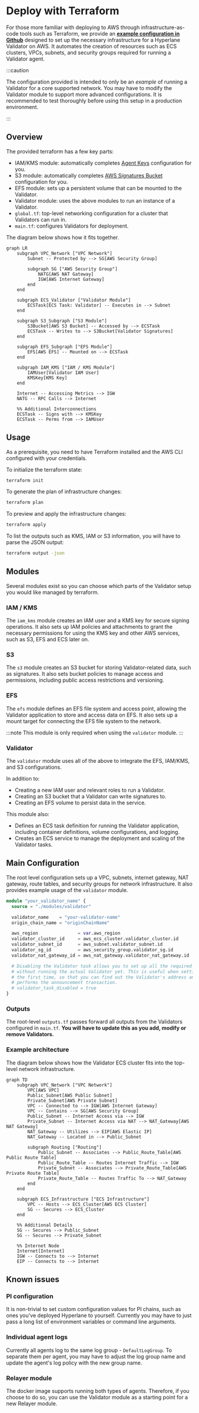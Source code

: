 # Deploy with Terraform

For those more familiar with deploying to AWS through infrastructure-as-code tools such as Terraform, we provide an [**example configuration in Github**](https://github.com/hyperlane-xyz/hyperlane-monorepo/tree/main/rust/main/terraform) designed to set up the necessary infrastructure for a Hyperlane Validator on AWS. It automates the creation of resources such as ECS clusters, VPCs, subnets, and security groups required for running a Validator agent.

:::caution

The configuration provided is intended to only be an _example_ of running a Validator for a core supported network. You may have to modify the Validator module to support more advanced configurations. It is recommended to test thoroughly before using this setup in a production environment.

:::

## Overview

The provided terraform has a few key parts:

- IAM/KMS module: automatically completes [Agent Keys](set-up-agent-keys.mdx) configuration for you.
- S3 module: automatically completes [AWS Signatures Bucket](validators/validator-signatures-aws.mdx) configuration for you.
- EFS module: sets up a persistent volume that can be mounted to the Validator.
- Validator module: uses the above modules to run an instance of a Validator.
- `global.tf`: top-level networking configuration for a cluster that Validators can run in.
- `main.tf`: configures Validators for deployment.

The diagram below shows how it fits together.

```mermaid
graph LR
    subgraph VPC_Network ["VPC Network"]
        Subnet -- Protected by --> SG[AWS Security Group]

        subgraph SG ["AWS Security Group"]
            NATG[AWS NAT Gateway]
            IGW[AWS Internet Gateway]
        end
    end

    subgraph ECS_Validator ["Validator Module"]
        ECSTask[ECS Task: Validator] -- Executes in --> Subnet
    end

    subgraph S3_Subgraph ["S3 Module"]
        S3Bucket[AWS S3 Bucket] -- Accessed by --> ECSTask
        ECSTask -- Writes to --> S3Bucket[Validator Signatures]
    end

    subgraph EFS_Subgraph ["EFS Module"]
        EFS[AWS EFS] -- Mounted on --> ECSTask
    end

    subgraph IAM_KMS ["IAM / KMS Module"]
        IAMUser[Validator IAM User]
        KMSKey[KMS Key]
    end

    Internet -- Accessing Metrics --> IGW
    NATG -- RPC Calls --> Internet

    %% Additional Interconnections
    ECSTask -- Signs with --> KMSKey
    ECSTask -- Perms from --> IAMUser

```

## Usage

As a prerequisite, you need to have Terraform installed and the AWS CLI configured with your credentials.

To initialize the terraform state:

```bash
terraform init
```

To generate the plan of infrastructure changes:

```bash
terraform plan
```

To preview and apply the infrastructure changes:

```bash
terraform apply
```

To list the outputs such as KMS, IAM or S3 information, you will have to parse the JSON output:

```bash
terraform output -json
```

## Modules

Several modules exist so you can choose which parts of the Validator setup you would like managed by terraform.

### IAM / KMS

The `iam_kms` module creates an IAM user and a KMS key for secure signing operations. It also sets up IAM policies and attachments to grant the necessary permissions for using the KMS key and other AWS services, such as S3, EFS and ECS later on.

### S3

The `s3` module creates an S3 bucket for storing Validator-related data, such as signatures. It also sets bucket policies to manage access and permissions, including public access restrictions and versioning.

### EFS

The `efs` module defines an EFS file system and access point, allowing the Validator application to store and access data on EFS. It also sets up a mount target for connecting the EFS file system to the network.

:::note
This module is only required when using the `validator` module.
:::

### Validator

The `validator` module uses all of the above to integrate the EFS, IAM/KMS, and S3 configurations.

In addition to:
- Creating a new IAM user and relevant roles to run a Validator.
- Creating an S3 bucket that a Validator can write signatures to.
- Creating an EFS volume to persist data in the service.

This module also:
- Defines an ECS task definition for running the Validator application, including container definitions, volume configurations, and logging.
- Creates an ECS service to manage the deployment and scaling of the Validator tasks.

## Main Configuration

The root level configuration sets up a VPC, subnets, internet gateway, NAT gateway, route tables, and security groups for network infrastructure. It also provides example usage of the `validator` module.

```terraform
module "your_validator_name" {
  source = "./modules/validator"

  validator_name    = "your-validator-name"
  origin_chain_name = "originChainName"

  aws_region               = var.aws_region
  validator_cluster_id     = aws_ecs_cluster.validator_cluster.id
  validator_subnet_id      = aws_subnet.validator_subnet.id
  validator_sg_id          = aws_security_group.validator_sg.id
  validator_nat_gateway_id = aws_nat_gateway.validator_nat_gateway.id

  # Disabling the Validator task allows you to set up all the required infrastructure
  # without running the actual Validator yet. This is useful when setting up a Validator for
  # the first time, so that you can find out the Validator's address and fund it before it
  # performs the announcement transaction.
  # validator_task_disabled = true
}
```

### Outputs

The root-level `outputs.tf` passes forward all outputs from the Validators configured in `main.tf`. **You will have to update this as you add, modify or remove Validators.**

### Example architecture

The diagram below shows how the Validator ECS cluster fits into the top-level network infrastructure.

```mermaid
graph TD
    subgraph VPC_Network ["VPC Network"]
        VPC[AWS VPC]
        Public_Subnet[AWS Public Subnet]
        Private_Subnet[AWS Private Subnet]
        VPC -- Connected to --> IGW[AWS Internet Gateway]
        VPC -- Contains --> SG[AWS Security Group]
        Public_Subnet -- Internet Access via --> IGW
        Private_Subnet -- Internet Access via NAT --> NAT_Gateway[AWS NAT Gateway]
        NAT_Gateway -- Utilizes --> EIP[AWS Elastic IP]
        NAT_Gateway -- Located in --> Public_Subnet

        subgraph Routing ["Routing"]
            Public_Subnet -- Associates --> Public_Route_Table[AWS Public Route Table]
            Public_Route_Table -- Routes Internet Traffic --> IGW
            Private_Subnet -- Associates --> Private_Route_Table[AWS Private Route Table]
            Private_Route_Table -- Routes Traffic To --> NAT_Gateway
        end
    end

    subgraph ECS_Infrastructure ["ECS Infrastructure"]
        VPC -- Hosts --> ECS_Cluster[AWS ECS Cluster]
        SG -- Secures --> ECS_Cluster
    end

    %% Additional Details
    SG -- Secures --> Public_Subnet
    SG -- Secures --> Private_Subnet

    %% Internet Node
    Internet[Internet]
    IGW -- Connects to --> Internet
    EIP -- Connects to --> Internet
```

## Known issues

### PI configuration

It is non-trivial to set custom configuration values for PI chains, such as ones you've deployed Hyperlane to yourself.
Currently you may have to just pass a long list of environment variables or command line arguments.

### Individual agent logs

Currently all agents log to the same log group - `DefaultLogGroup`. To separate them per agent, you may have to adjust the log group name and update the agent's log policy with the new group name.

### Relayer module

The docker image supports running both types of agents. Therefore, if you choose to do so, you can use the Validator module as a starting point for a new Relayer module.
